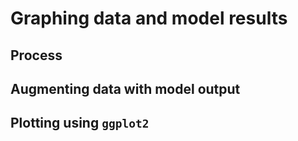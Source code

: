 # Graphing data and model results

## Process
## Augmenting data with model output
## Plotting using `ggplot2`